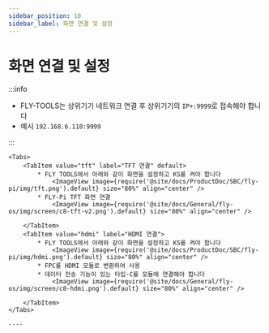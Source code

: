 ```yaml
---
sidebar_position: 10
sidebar_label: 화면 연결 및 설정
---
```







# 화면 연결 및 설정

:::info

* FLY-TOOLS는 상위기기 네트워크 연결 후 상위기기의 `IP+:9999`로 접속해야 합니다
* 예시 `192.168.6.110:9999`

:::

    <Tabs>
        <TabItem value="tft" label="TFT 연결" default>
            * FLY TOOLS에서 아래와 같이 화면을 설정하고 KS를 켜야 합니다
                <ImageView image={require('@site/docs/ProductDoc/SBC/fly-pi/img/tft.png').default} size="80%" align="center" />
            * FLY-Pi TFT 화면 연결
                <ImageView image={require('@site/docs/General/fly-os/img/screen/c8-tft-v2.png').default} size="80%" align="center" />

        </TabItem>
        <TabItem value="hdmi" label="HDMI 연결">
            * FLY TOOLS에서 아래와 같이 화면을 설정하고 KS를 켜야 합니다
                <ImageView image={require('@site/docs/ProductDoc/SBC/fly-pi/img/hdmi.png').default} size="80%" align="center" />               
            * FPC를 HDMI 모듈로 변환하여 사용
            * 데이터 전송 기능이 있는 타입-C를 모듈에 연결해야 합니다
                <ImageView image={require('@site/docs/General/fly-os/img/screen/c8-hdmi.png').default} size="80%" align="center" />

        </TabItem>
    </Tabs>

    ----